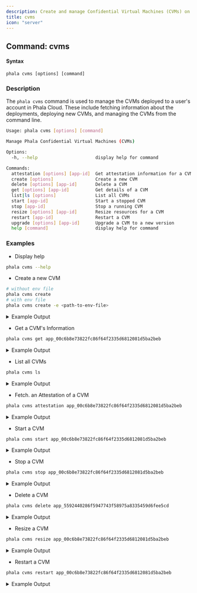 ```yaml
---
description: Create and manage Confidential Virtual Machines (CVMs) on Phala Cloud.
title: cvms
icon: "server"
---
```



## Command: cvms

#### Syntax

```
phala cvms [options] [command]
```

### Description

The `phala cvms`  command is used to manage the CVMs deployed to a user's account in Phala Cloud. These include fetching information about the deployments, deploying new CVMs, and managing the CVMs from the command line.

```bash
Usage: phala cvms [options] [command]

Manage Phala Confidential Virtual Machines (CVMs)

Options:
  -h, --help                      display help for command

Commands:
  attestation [options] [app-id]  Get attestation information for a CVM
  create [options]                Create a new CVM
  delete [options] [app-id]       Delete a CVM
  get [options] [app-id]          Get details of a CVM
  list|ls [options]               List all CVMs
  start [app-id]                  Start a stopped CVM
  stop [app-id]                   Stop a running CVM
  resize [options] [app-id]       Resize resources for a CVM
  restart [app-id]                Restart a CVM
  upgrade [options] [app-id]      Upgrade a CVM to a new version
  help [command]                  display help for command
```

### Examples

* Display help

```bash
phala cvms --help
```

* Create a new CVM

```bash
# without env file
phala cvms create
# with env file
phala cvms create -e <path-to-env-file>
```

<details>

<summary>Example Output</summary>

```bash
✔ Enter a name for the CVM: suh
✔ Enter the path to your Docker Compose file: examples/timelock-nts/docker-compose.yml
✓ Deleted DSTACK_SIMULATOR_ENDPOINT from current process
✔ Do you want to skip environment variable prompt? Yes
ℹ Skipping environment variable prompt
✔ Enter number of vCPUs (default: 2): 2
✔ Enter memory in MB (default: 4096): 4096
✔ Enter disk size in GB (default: 40): 40
⟳ Getting public key from CVM... ✓
⟳ Encrypting environment variables... ✓
⟳ Creating CVM... ✓
✓ CVM created successfully
ℹ CVM ID: 2936
ℹ Name: suh
ℹ Status: creating
ℹ App ID: 00c6b8e73822fc86f64f2335d6812081d5ba2beb
ℹ App URL: https://cloud.phala.network/dashboard/cvms/app_00c6b8e73822fc86f64f2335d6812081d5ba2beb
ℹ 
ℹ Your CVM is being created. You can check its status with:
ℹ phala cvms get app_00c6b8e73822fc86f64f2335d6812081d5ba2beb
```

</details>

* Get a CVM's Information

```bash
phala cvms get app_00c6b8e73822fc86f64f2335d6812081d5ba2beb
```

<details>

<summary>Example Output</summary>

```bash
⟳ Fetching available CVMs... ✓
✔ Select a CVM: suh (00c6b8e73822fc86f64f2335d6812081d5ba2beb) - Status: running
⟳ Fetching CVM with App ID app_00c6b8e73822fc86f64f2335d6812081d5ba2beb... ✓

╭──────────────┬────────────────────────────────────────────────────────────────────────────────────────────╮
├──────────────┼────────────────────────────────────────────────────────────────────────────────────────────┤
│ Name         │ suh                                                                                        │
├──────────────┼────────────────────────────────────────────────────────────────────────────────────────────┤
│ App ID       │ app_00c6b8e73822fc86f64f2335d6812081d5ba2beb                                               │
├──────────────┼────────────────────────────────────────────────────────────────────────────────────────────┤
│ Status       │ running                                                                                    │
├──────────────┼────────────────────────────────────────────────────────────────────────────────────────────┤
│ VCPU         │ 1                                                                                          │
├──────────────┼────────────────────────────────────────────────────────────────────────────────────────────┤
│ Memory       │ 1024 MB                                                                                    │
├──────────────┼────────────────────────────────────────────────────────────────────────────────────────────┤
│ Disk Size    │ 10 GB                                                                                      │
├──────────────┼────────────────────────────────────────────────────────────────────────────────────────────┤
│ Dstack Image │ dstack-0.3.5                                                                               │
├──────────────┼────────────────────────────────────────────────────────────────────────────────────────────┤
│ App URL      │ https://cloud.phala.network/dashboard/cvms/app_00c6b8e73822fc86f64f2335d6812081d5ba2beb    │
╰──────────────┴────────────────────────────────────────────────────────────────────────────────────────────╯
```

</details>

* List all CVMs

```bash
phala cvms ls
```

<details>

<summary>Example Output</summary>

```bash
⟳ Fetching CVMs... ✓
╭───────────────┬────────────────────────────────────────────────────────────────────────────────────────────╮
├───────────────┼────────────────────────────────────────────────────────────────────────────────────────────┤
│ Name          │ suh                                                                                        │
├───────────────┼────────────────────────────────────────────────────────────────────────────────────────────┤
│ App ID        │ app_00c6b8e73822fc86f64f2335d6812081d5ba2beb                                               │
├───────────────┼────────────────────────────────────────────────────────────────────────────────────────────┤
│ Status        │ running                                                                                    │
├───────────────┼────────────────────────────────────────────────────────────────────────────────────────────┤
│ Node Info URL │ https://36a6d736e7ebe09b090a345239ed527b372f1a87-8090.dstack-prod5.phala.network:443       │
├───────────────┼────────────────────────────────────────────────────────────────────────────────────────────┤
│ App URL       │ https://cloud.phala.network/dashboard/cvms/app_00c6b8e73822fc86f64f2335d6812081d5ba2beb    │
╰───────────────┴────────────────────────────────────────────────────────────────────────────────────────────╯

✓ Found 1 CVMs

ℹ Go to https://cloud.phala.network/dashboard/ to view your CVMs
```

</details>

* Fetch. an Attestation of a CVM

```bash
phala cvms attestation app_00c6b8e73822fc86f64f2335d6812081d5ba2beb
```

<details>

<summary>Example Output</summary>

```bash
✓ CVM with App ID app_5592440286f5947743f58975a8335459d6fee5cd detected
⟳ Fetching attestation information for CVM app_5592440286f5947743f58975a8335459d6fee5cd...... ✓
✓ Attestation Summary:
╭───────────────┬───────────────╮
├───────────────┼───────────────┤
│ Status        │ Online        │
├───────────────┼───────────────┤
│ Public Access │ Enabled       │
├───────────────┼───────────────┤
│ Error         │ None          │
├───────────────┼───────────────┤
│ Certificates  │ 2 found       │
╰───────────────┴───────────────╯

✓ Certificate #1 (End Entity):
╭─────────────────────┬─────────────────────────────────────────────────────────────────────╮
├─────────────────────┼─────────────────────────────────────────────────────────────────────┤
│ Subject             │ 5592440286f5947743f58975a8335459d6fee5cd.phala                      │
├─────────────────────┼─────────────────────────────────────────────────────────────────────┤
│ Issuer              │ Phala KMS CA (Phala Network)                                        │
├─────────────────────┼─────────────────────────────────────────────────────────────────────┤
│ Serial Number       │ 1d651ceb77d826a547444fa140fd5ef2aa57a76e                            │
├─────────────────────┼─────────────────────────────────────────────────────────────────────┤
│ Validity            │ 12/31/1974, 6:00:00 PM to 3/14/2026, 2:03:35 PM                     │
├─────────────────────┼─────────────────────────────────────────────────────────────────────┤
│ Fingerprint         │ 0a69a723d5bd53a429626009ed99ed2e369062591ccba4ed62a4df5ff95122f8    │
├─────────────────────┼─────────────────────────────────────────────────────────────────────┤
│ Signature Algorithm │ ecdsa-with-SHA256                                                   │
├─────────────────────┼─────────────────────────────────────────────────────────────────────┤
│ Is CA               │ Yes                                                                 │
├─────────────────────┼─────────────────────────────────────────────────────────────────────┤
│ Position in Chain   │ 0                                                                   │
╰─────────────────────┴─────────────────────────────────────────────────────────────────────╯

✓ Certificate #2 (CA):
╭─────────────────────┬─────────────────────────────────────────────────────────────────────╮
├─────────────────────┼─────────────────────────────────────────────────────────────────────┤
│ Subject             │ Phala KMS CA (Phala Network)                                        │
├─────────────────────┼─────────────────────────────────────────────────────────────────────┤
│ Issuer              │ Phala KMS CA (Phala Network)                                        │
├─────────────────────┼─────────────────────────────────────────────────────────────────────┤
│ Serial Number       │ 43a1a79f8766c24aa2274de642b481f9ada4438                             │
├─────────────────────┼─────────────────────────────────────────────────────────────────────┤
│ Validity            │ 12/31/1974, 6:00:00 PM to 12/31/4095, 6:00:00 PM                    │
├─────────────────────┼─────────────────────────────────────────────────────────────────────┤
│ Fingerprint         │ 68246c57488458f40e589c09ee348c0b823c3cb36599fff93d18a9a9699d1179    │
├─────────────────────┼─────────────────────────────────────────────────────────────────────┤
│ Signature Algorithm │ ecdsa-with-SHA256                                                   │
├─────────────────────┼─────────────────────────────────────────────────────────────────────┤
│ Is CA               │ Yes                                                                 │
├─────────────────────┼─────────────────────────────────────────────────────────────────────┤
│ Position in Chain   │ 1                                                                   │
╰─────────────────────┴─────────────────────────────────────────────────────────────────────╯

✓ Trusted Computing Base (TCB) Information:
╭───────────────────┬─────────────────────────────────────────────────────────────────────────────────────────────────────╮
├───────────────────┼─────────────────────────────────────────────────────────────────────────────────────────────────────┤
│ Mrtd              │ c68518a0ebb42136c12b2275164f8c72f25fa9a34392228687ed6e9caeb9c0f1dbd895e9cf475121c029dc47e70e91fd    │
├───────────────────┼─────────────────────────────────────────────────────────────────────────────────────────────────────┤
│ Rootfs Hash       │ 7458d2859b90c071be1f8af3adf4285b764d0c9d08a442be98ff96bb6b160a019db5fbd74edde26095bb659db7a27ab2    │
├───────────────────┼─────────────────────────────────────────────────────────────────────────────────────────────────────┤
│ Rtmr0             │ 79207fa707c5bbf697d579bbd44c2ba14f8565d528aff0de407c58fd34815b67a35cfbb0a0d996b1c7b911a2c8ae806c    │
├───────────────────┼─────────────────────────────────────────────────────────────────────────────────────────────────────┤
│ Rtmr1             │ 4a7db64a609c77e85f603c23e9a9fd03bfd9e6b52ce527f774a598e66d58386026cea79b2aea13b81a0b70cfacdec0ca    │
├───────────────────┼─────────────────────────────────────────────────────────────────────────────────────────────────────┤
│ Rtmr2             │ 8a4fe048fea22663152ef128853caa5c033cbe66baf32ba1ff7f6b1afc1624c279f50a4cbc522a735ca6f69551e61ef2    │
├───────────────────┼─────────────────────────────────────────────────────────────────────────────────────────────────────┤
│ Rtmr3             │ 7b59d1740c489a43ed83b6cc7480edf987a3188b5b19166b2a971018e13304b80406bad2a9ec804d091a764a0ba3d3af    │
├───────────────────┼─────────────────────────────────────────────────────────────────────────────────────────────────────┤
│ Event Log Entries │ 25 entries                                                                                          │
╰───────────────────┴─────────────────────────────────────────────────────────────────────────────────────────────────────╯

✓ Event Log (Showing entries to reproduce RTMR3):
╭──────────────┬─────┬───────────┬──────────────────────────────────────────────────────────────────╮
│ Event        │ IMR │ Type      │ Payload                                                          │
├──────────────┼─────┼───────────┼──────────────────────────────────────────────────────────────────┤
│ rootfs-hash  │ 3   │ 134217729 │ 2ec914e7be46b48eb4184959cafc524b9c08583a22cacccaa3c66a3938ca03c1 │
│ app-id       │ 3   │ 134217729 │ 5592440286f5947743f58975a8335459d6fee5cd                         │
│ compose-hash │ 3   │ 134217729 │ 5592440286f5947743f58975a8335459d6fee5cd9dbcd97a20cf85a58b1bdf82 │
│ ca-cert-hash │ 3   │ 134217729 │ d2d9c7c29e3f18e69cba87438cef21eea084c2110858230cd39c5decc629a958 │
│ instance-id  │ 3   │ 134217729 │ 19b555ea772e0d56ebaf75091193ecf4ba603f04                         │
╰──────────────┴─────┴───────────┴──────────────────────────────────────────────────────────────────╯
Total: 5 rows
ℹ To see all full attestation data, use --json

✓ To reproduce RTMR3, use the tool at https://rtmr3-calculator.vercel.app/
```

</details>

* Start a CVM

```bash
phala cvms start app_00c6b8e73822fc86f64f2335d6812081d5ba2beb
```

<details>

<summary>Example Output</summary>

```bash
⟳ Fetching available CVMs... ✓
✔ Select a CVM: suh (00c6b8e73822fc86f64f2335d6812081d5ba2beb) - Status: stopped
⟳ Starting CVM with App ID app_00c6b8e73822fc86f64f2335d6812081d5ba2beb... ✓

╭────────────┬─────────────────────────────────────────────────╮
├────────────┼─────────────────────────────────────────────────┤
│ CVM ID     │ 2936                                            │
├────────────┼─────────────────────────────────────────────────┤
│ Name       │ suh                                             │
├────────────┼─────────────────────────────────────────────────┤
│ Status     │ starting                                        │
├────────────┼─────────────────────────────────────────────────┤
│ App ID     │ app_00c6b8e73822fc86f64f2335d6812081d5ba2beb    │
╰────────────┴─────────────────────────────────────────────────╯

✓ Your CVM is being started. You can check the dashboard for more details:
https://cloud.phala.network/dashboard/cvms/app_00c6b8e73822fc86f64f2335d6812081d5ba2beb
```

</details>

* Stop a CVM

```bash
phala cvms stop app_00c6b8e73822fc86f64f2335d6812081d5ba2beb
```

<details>

<summary>Example Output</summary>

```bash
⟳ Fetching available CVMs... ✓
✔ Select a CVM: suh (00c6b8e73822fc86f64f2335d6812081d5ba2beb) - Status: running
⟳ Stopping CVM with App ID app_00c6b8e73822fc86f64f2335d6812081d5ba2beb... ✓
╭────────────┬─────────────────────────────────────────────────╮
├────────────┼─────────────────────────────────────────────────┤
│ CVM ID     │ 2936                                            │
├────────────┼─────────────────────────────────────────────────┤
│ Name       │ suh                                             │
├────────────┼─────────────────────────────────────────────────┤
│ Status     │ stopped                                         │
├────────────┼─────────────────────────────────────────────────┤
│ App ID     │ app_00c6b8e73822fc86f64f2335d6812081d5ba2beb    │
╰────────────┴─────────────────────────────────────────────────╯

✓ Your CVM is being stopped. You can check the dashboard for more details:
https://cloud.phala.network/dashboard/cvms/app_00c6b8e73822fc86f64f2335d6812081d5ba2beb
```

</details>

* Delete a CVM

```bash
phala cvms delete app_5592440286f5947743f58975a8335459d6fee5cd
```

<details>

<summary>Example Output</summary>

```bash
⟳ Fetching available CVMs... ✓
✔ Select a CVM: hell (5592440286f5947743f58975a8335459d6fee5cd) - Status: running
✔ Are you sure you want to delete CVM with App ID app_5592440286f5947743f58975a8335459d6fee5cd? This action cannot be undone. Yes
⟳ Deleting CVM app_5592440286f5947743f58975a8335459d6fee5cd... ✓
✓ CVM app_5592440286f5947743f58975a8335459d6fee5cd deleted successfully
```

</details>

* Resize a CVM

```bash
phala cvms resize app_00c6b8e73822fc86f64f2335d6812081d5ba2beb
```

<details>

<summary>Example Output</summary>

```bash
⟳ Fetching available CVMs... ✓
✔ Select a CVM: suh (00c6b8e73822fc86f64f2335d6812081d5ba2beb) - Status: running
✔ Enter number of vCPUs: 1
✔ Enter memory in MB: 1024
✔ Enter disk size in GB: 10
✔ Allow restart of the CVM if needed for resizing? Yes
╭───────────────┬───────────────────────╮
├───────────────┼───────────────────────┤
│ VCPUs         │ 2 -> 1                │
├───────────────┼───────────────────────┤
│ Memory        │ 4096 MB -> 1024 MB    │
├───────────────┼───────────────────────┤
│ Disk Size     │ 40 GB -> 10 GB        │
├───────────────┼───────────────────────┤
│ Allow Restart │ Yes                   │
╰───────────────┴───────────────────────╯
✔ Are you sure you want to resize CVM app_00c6b8e73822fc86f64f2335d6812081d5ba2beb with the following changes:
 Yes

✓ Your CVM is being resized. You can check the dashboard for more details:
https://cloud.phala.network/dashboard/cvms/app_00c6b8e73822fc86f64f2335d6812081d5ba2beb
```

</details>

* Restart a CVM

```bash
phala cvms restart app_00c6b8e73822fc86f64f2335d6812081d5ba2beb
```

<details>

<summary>Example Output</summary>

```bash
⟳ Fetching available CVMs... ✓
✔ Select a CVM: suh (00c6b8e73822fc86f64f2335d6812081d5ba2beb) - Status: stopped
⟳ Fetching current configuration for CVM app_00c6b8e73822fc86f64f2335d6812081d5ba2beb... ✓
✔ Enter the path to your Docker Compose file: examples/timelock-nts/docker-compose.yml
✓ Deleted DSTACK_SIMULATOR_ENDPOINT from current process
⟳ Upgrading CVM app_00c6b8e73822fc86f64f2335d6812081d5ba2beb... ✓
ℹ Details: Accepted

✓ Your CVM is being upgraded. You can check the dashboard for more details:
https://cloud.phala.network/dashboard/cvms/app_00c6b8e73822fc86f64f2335d6812081d5ba2beb
```

</details>
